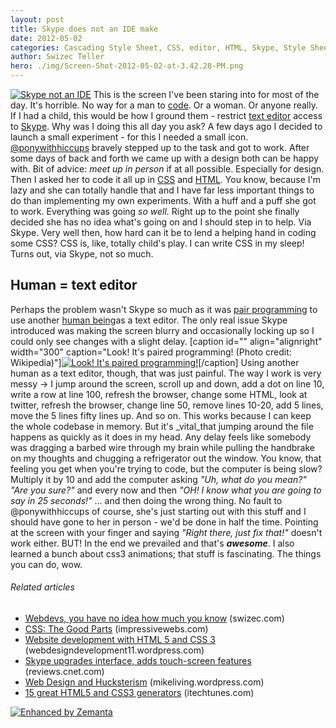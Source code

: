 ```yaml
---
layout: post
title: Skype does not an IDE make
date: 2012-05-02
categories: Cascading Style Sheet, CSS, editor, HTML, Skype, Style Sheets, Text editor
author: Swizec Teller
hero: ./img/Screen-Shot-2012-05-02-at-3.42.28-PM.png
---
```


[![Skype not an IDE](http://swizec.com/blog/wp-content/uploads/2012/05/Screen-Shot-2012-05-02-at-3.42.28-PM.png "Skype not an IDE")](./img/Screen-Shot-2012-05-02-at-3.42.28-PM.png) This is the screen I've been staring into for most of the day. It's horrible. No way for a man to [code](http://en.wikipedia.org/wiki/Code "Code"). Or a woman. Or anyone really. If I had a child, this would be how I ground them - restrict [text editor](http://en.wikipedia.org/wiki/Text_editor "Text editor") access to [Skype](http://skype.com "Skype"). Why was I doing this all day you ask? A few days ago I decided to launch a small experiment - for this I needed a small icon. [@ponywithhiccups](https://twitter.com/ponywithhiccups) bravely stepped up to the task and got to work. After some days of back and forth we came up with a design both can be happy with. Bit of advice: _meet up in person_ if at all possible. Especially for design. Then I asked her to code it all up in [CSS](http://en.wikipedia.org/wiki/Cascading_Style_Sheets "Cascading Style Sheets") and [HTML](http://en.wikipedia.org/wiki/HTML "HTML"). You know, because I'm lazy and she can totally handle that and I have far less important things to do than implementing my own experiments. With a huff and a puff she got to work. Everything was going _so well._ Right up to the point she finally decided she has no idea what's going on and I should step in to help. Via Skype. Very well then, how hard can it be to lend a helping hand in coding some CSS? CSS is, like, totally child's play. I can write CSS in my sleep! Turns out, via Skype, not so much.

## Human = text editor

Perhaps the problem wasn't Skype so much as it was [pair programming](http://en.wikipedia.org/wiki/Pair_programming "Pair programming") to use another [human being](http://en.wikipedia.org/wiki/Human "Human")as a text editor. The only real issue Skype introduced was making the screen blurry and occasionally locking up so I could only see changes with a slight delay. \[caption id="" align="alignright" width="300" caption="Look! It's paired programming! (Photo credit: Wikipedia)"][![Look! It's paired programming!](./img/300px-Pair_programming_1.jpg "Look! It's paired programming!")](http://commons.wikipedia.org/wiki/File:Pair_programming_1.jpg)\[/caption] Using another human as a text editor, though, that was just painful. The way I work is very messy -> I jump around the screen, scroll up and down, add a dot on line 10, write a row at line 100, refresh the browser, change some HTML, look at twitter, refresh the browser, change line 50, remove lines 10-20, add 5 lines, move the 5 lines fifty lines up. And so on. This works because I can keep the whole codebase in memory. But it's _vital_that jumping around the file happens as quickly as it does in my head. Any delay feels like somebody was dragging a barbed wire through my brain while pulling the handbrake on my thoughts and chugging a refrigerator out the window. You know, that feeling you get when you're trying to code, but the computer is being slow? Multiply it by 10 and add the computer asking _"Uh, what do you mean?" "Are you sure?"_ and every now and then _"OH! I know what you are going to say in 25 seconds!"_ ... and then doing the wrong thing. No fault to @ponywithhiccups of course, she's just starting out with this stuff and I should have gone to her in person - we'd be done in half the time. Pointing at the screen with your finger and saying _"Right there, just fix that!"_ doesn't work either. BUT! In the end we prevailed and that's **_awesome_**. I also learned a bunch about css3 animations; that stuff is fascinating. The things you can do, wow.

###### Related articles

-   [Webdevs, you have no idea how much you know](http://swizec.com/blog/webdevs-you-have-no-idea-how-much-you-know/swizec/3891) (swizec.com)
-   [CSS: The Good Parts](http://www.impressivewebs.com/css-the-good-parts/) (impressivewebs.com)
-   [Website development with HTML 5 and CSS 3](http://webdesigndevelopment11.wordpress.com/2012/05/01/website-development-with-html-5-and-css-3/) (webdesigndevelopment11.wordpress.com)
-   [Skype upgrades interface, adds touch-screen features](http://reviews.cnet.com/8301-19512_7-57424441-233/skype-upgrades-interface-adds-touch-screen-features/?part=rss&subj=news) (reviews.cnet.com)
-   [Web Design and Hucksterism](http://mikeliving.wordpress.com/2012/05/01/web-design-and-hucksterism/) (mikeliving.wordpress.com)
-   [15 great HTML5 and CSS3 generators](http://itechtunes.com/2012/05/01/15-great-html5-and-css3-generators/) (itechtunes.com)

[![Enhanced by Zemanta](http://img.zemanta.com/zemified_e.png?x-id=a623ba8a-2999-4b31-9f23-cad1a4f51768)](http://www.zemanta.com/ "Enhanced by Zemanta")
